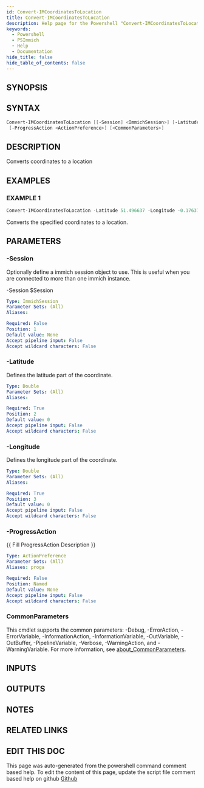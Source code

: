 ```yaml
---
id: Convert-IMCoordinatesToLocation
title: Convert-IMCoordinatesToLocation
description: Help page for the Powershell "Convert-IMCoordinatesToLocation" command
keywords:
  - Powershell
  - PSImmich
  - Help
  - Documentation
hide_title: false
hide_table_of_contents: false
---
```


## SYNOPSIS

## SYNTAX

```powershell
Convert-IMCoordinatesToLocation [[-Session] <ImmichSession>] [-Latitude] <Double> [-Longitude] <Double>
 [-ProgressAction <ActionPreference>] [<CommonParameters>]
```

## DESCRIPTION

Converts coordinates to a location

## EXAMPLES

### EXAMPLE 1

```powershell
Convert-IMCoordinatesToLocation -Latitude 51.496637 -Longitude -0.176370
```

Converts the specified coordinates to a location.

## PARAMETERS

### -Session

Optionally define a immich session object to use.
This is useful when you are connected to more than one immich instance.

-Session $Session

```yaml
Type: ImmichSession
Parameter Sets: (All)
Aliases:

Required: False
Position: 1
Default value: None
Accept pipeline input: False
Accept wildcard characters: False
```

### -Latitude

Defines the latitude part of the coordinate.

```yaml
Type: Double
Parameter Sets: (All)
Aliases:

Required: True
Position: 2
Default value: 0
Accept pipeline input: False
Accept wildcard characters: False
```

### -Longitude

Defines the longitude part of the coordinate.

```yaml
Type: Double
Parameter Sets: (All)
Aliases:

Required: True
Position: 3
Default value: 0
Accept pipeline input: False
Accept wildcard characters: False
```

### -ProgressAction

\{\{ Fill ProgressAction Description \}\}

```yaml
Type: ActionPreference
Parameter Sets: (All)
Aliases: proga

Required: False
Position: Named
Default value: None
Accept pipeline input: False
Accept wildcard characters: False
```

### CommonParameters

This cmdlet supports the common parameters: -Debug, -ErrorAction, -ErrorVariable, -InformationAction, -InformationVariable, -OutVariable, -OutBuffer, -PipelineVariable, -Verbose, -WarningAction, and -WarningVariable. For more information, see [about_CommonParameters](http://go.microsoft.com/fwlink/?LinkID=113216).

## INPUTS

## OUTPUTS

## NOTES

## RELATED LINKS

## EDIT THIS DOC 

This page was auto-generated from the powershell command comment based help. To edit the content of this page, update the script file comment based help on github [Github](https://github.com/hanpq/PSImmich)
